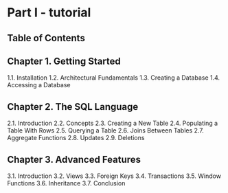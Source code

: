 Part I - tutorial
=================

Table of Contents
-----------------

Chapter 1. Getting Started
--------------------------

1.1. Installation
1.2. Architectural Fundamentals
1.3. Creating a Database
1.4. Accessing a Database

Chapter 2. The SQL Language
---------------------------

2.1. Introduction
2.2. Concepts
2.3. Creating a New Table
2.4. Populating a Table With Rows
2.5. Querying a Table
2.6. Joins Between Tables
2.7. Aggregate Functions
2.8. Updates
2.9. Deletions

Chapter 3. Advanced Features
----------------------------

3.1. Introduction
3.2. Views
3.3. Foreign Keys
3.4. Transactions
3.5. Window Functions
3.6. Inheritance
3.7. Conclusion
